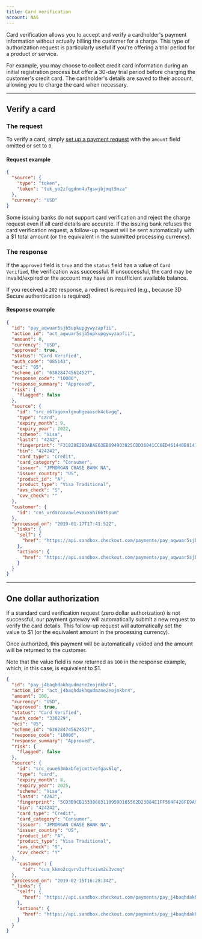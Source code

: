 ```yaml
---
title: Card verification
account: NAS
---
```


Card verification allows you to accept and verify a cardholder's payment information without actually billing the customer for a charge. This type of authorization request is particularly useful if you're offering a trial period for a product or service.

For example, you may choose to collect credit card information during an initial registration process but offer a 30-day trial period before charging the customer's credit card. The cardholder's details are saved to their account, allowing you to charge the card when necessary.

---

## Verify a card

### The request

To verify a card, simply [set up a payment request](/payments/accept-payments/request-a-payment) with the `amount` field omitted or set to `0`.

#### Request example

```json
{
  "source": {
    "type": "token",
    "token": "tok_yo2zfqgdnn4u7gswjbjmqt5mza"
  },
  "currency": "USD"
}
```
<TipBox variant="warning">

Some issuing banks do not support card verification and reject the charge request even if all card details are accurate. If the issuing bank refuses the card verification request, a follow-up request will be sent automatically with a $1 total amount (or the equivalent in the submitted processing currency).

</TipBox>

### The response 

If the `approved` field is `true` and the `status` field has a value of `Card Verified`, the verification was successful. If unsuccessful, the card may be invalid/expired or the account may have an insufficient available balance.

If you received a `202` response, a redirect is required (e.g., because 3D Secure authentication is required).

#### Response example

```json
{
  "id": "pay_aqwuar5sjb5upkupgywyzapfii",
  "action_id": "act_aqwuar5sjb5upkupgywyzapfii",
  "amount": 0,
  "currency": "USD",
  "approved": true,
  "status": "Card Verified",
  "auth_code": "085143",
  "eci": "05",
  "scheme_id": "638284745624527",
  "response_code": "10000",
  "response_summary": "Approved",
  "risk": {
    "flagged": false
  },
  "source": {
    "id": "src_o67xgoxulgnuhgeaxsdk4cbvgq",
    "type": "card",
    "expiry_month": 9,
    "expiry_year": 2022,
    "scheme": "Visa",
    "last4": "4242",
    "fingerprint": "F31828E2BDABAE63EB694903825CDD36041CC6ED461440B81415895855502832",
    "bin": "424242",
    "card_type": "Credit",
    "card_category": "Consumer",
    "issuer": "JPMORGAN CHASE BANK NA",
    "issuer_country": "US",
    "product_id": "A",
    "product_type": "Visa Traditional",
    "avs_check": "S",
    "cvv_check": ""
  },
  "customer": {
    "id": "cus_vrdaroxvawlevmxxvhi66thpum"
  },
  "processed_on": "2019-01-17T17:41:52Z",
  "_links": {
    "self": {
      "href": "https://api.sandbox.checkout.com/payments/pay_aqwuar5sjb5upkupgywyzapfii"
    },
    "actions": {
      "href": "https://api.sandbox.checkout.com/payments/pay_aqwuar5sjb5upkupgywyzapfii/actions"
    }
  }
}
```

---

## One dollar authorization

If a standard card verification request (zero dollar authorization) is not successful, our payment gateway will automatically submit a new request to verify the card details. This follow-up request will automatically set the value to $1 (or the equivalent amount in the processing currency).

Once authorized, this payment will be automatically voided and the amount will be returned to the customer.

<TipBox variant="info">

Note that the value field is now returned as `100` in the response example, which, in this case, is equivalent to $1.

</TipBox>

```json
{
  "id": "pay_j4baqhdakhqudmzne2eojnkbr4",
  "action_id": "act_j4baqhdakhqudmzne2eojnkbr4",
  "amount": 100,
  "currency": "USD",
  "approved": true,
  "status": "Card Verified",
  "auth_code": "338229",
  "eci": "05",
  "scheme_id": "638284745624527",
  "response_code": "10000",
  "response_summary": "Approved",
  "risk": {
    "flagged": false
  },
  "source": {
    "id": "src_ouue63mbxbfejcmttvefgav6lq",
    "type": "card",
    "expiry_month": 8,
    "expiry_year": 2025,
    "scheme": "Visa",
    "last4": "4242",
    "fingerprint": "5CD3B9CB15338683110959D165562D23084E1FF564F420FE9A990DF0BCD093FC",
    "bin": "424242",
    "card_type": "Credit",
    "card_category": "Consumer",
    "issuer": "JPMORGAN CHASE BANK NA",
    "issuer_country": "US",
    "product_id": "A",
    "product_type": "Visa Traditional",
    "avs_check": "S",
    "cvv_check": "Y"
  },
    "customer": {
      "id": "cus_kkmo2cqvrv3uffixivm2u3vcmq"
  },
  "processed_on": "2019-02-15T16:28:34Z",
  "_links": {
    "self": {
      "href": "https://api.sandbox.checkout.com/payments/pay_j4baqhdakhqudmzne2eojnkbr4"
    },
    "actions": {
      "href": "https://api.sandbox.checkout.com/payments/pay_j4baqhdakhqudmzne2eojnkbr4/actions"
    }
  }
}
```